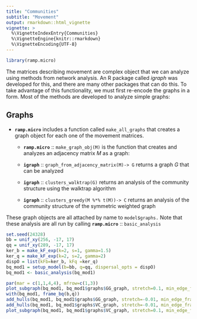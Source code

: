 ```yaml
---
title: "Communities"
subtitle: "Movement"
output: rmarkdown::html_vignette
vignette: >
  %\VignetteIndexEntry{Communities}
  %\VignetteEngine{knitr::rmarkdown}
  %\VignetteEncoding{UTF-8}
---
```


```r
library(ramp.micro) 
```

The matrices describing movement are complex object that we can analyze using methods from network analysis. An R package called *igraph* was developed for this, and there are many other packages that can do this. To take advantage of this functionality, we must first re-encode the graphs in a form. Most of the methods are developed to analyze simple graphs:

## Graphs

+ **`ramp.micro`** includes a function called `make_all_graphs` that creates a graph object for each one of the movement matrices. 

    - **`ramp.micro`** :: `make_graph_obj(M)` is the function that creates and analyzes an adjacency matrix $M$ as a graph:

    - **`igraph`** :: `graph_from_adjacency_matrix(M)-> G` returns a graph $G$ that can be analyzed
    
    - **`igraph`** :: `clusters_walktrap(G)` returns an analysis of the community structure using the walktrap algorithm 

    - **`igraph`** :: `clusters_greedy(M %*% t(M))-> C` returns an analysis of the community structure of the symmetric weighted graph  

These graph objects are all attached by name to `model$graphs.` Note that these analysis are all run by calling **`ramp.micro`** :: `basic_analysis`

```r
set.seed(24328)
bb = unif_xy(256, -17, 17) 
qq = unif_xy(289, -17, 17) 
ker_b = make_kF_exp(k=2, s=1, gamma=1.5)
ker_q = make_kF_exp(k=2, s=2, gamma=2)
dispO = list(kFb=ker_b, kFq =ker_q)
bq_mod1 = setup_model(b=bb, q=qq, dispersal_opts = dispO) 
bq_mod1 <- basic_analysis(bq_mod1)
```



```r
par(mar = c(1,1,4,4), mfrow=c(1,3))
plot_subgraph(bq_mod1, bq_mod1$graphs$GG_graph, stretch=0.1, min_edge_frac=0.1, cut=15, mtl = "Egg Dispersal")
with(bq_mod1, frame_bq(b,q))
add_hulls(bq_mod1, bq_mod1$graphs$GG_graph, stretch=-0.01, min_edge_frac=0.1, cut=15)
add_hulls(bq_mod1, bq_mod1$graphs$VC_graph, stretch=-0.01, min_edge_frac=0.1, cut=15,)
plot_subgraph(bq_mod1, bq_mod1$graphs$VC_graph, stretch=0.1, min_edge_frac=0.1, cut=15, mtl = "Potential Transmission")
```


